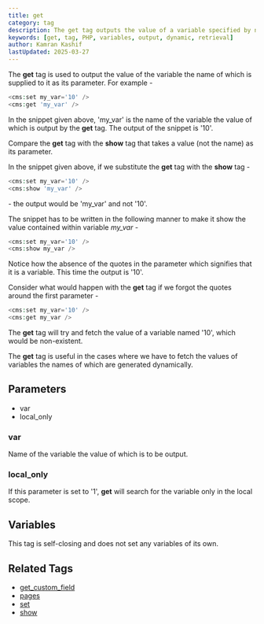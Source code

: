 ```yaml
---
title: get
category: tag
description: The get tag outputs the value of a variable specified by name, particularly useful for dynamically generated variable names.
keywords: [get, tag, PHP, variables, output, dynamic, retrieval]
author: Kamran Kashif
lastUpdated: 2025-03-27
---
```


The **get** tag is used to output the value of the variable the name of which is supplied to it as its parameter.
For example -

```php
<cms:set my_var='10' />
<cms:get 'my_var' />
```

In the snippet given above, 'my_var' is the name of the variable the value of which is output by the **get** tag.
The output of the snippet is '10'.

Compare the **get** tag with the **show** tag that takes a value (not the name) as its parameter.

In the snippet given above, if we substitute the **get** tag with the **show** tag -

```php
<cms:set my_var='10' />
<cms:show 'my_var' />
```

\- the output would be 'my_var' and not '10'.

The snippet has to be written in the following manner to make it show the value contained within variable _my_var_ -

```php
<cms:set my_var='10' />
<cms:show my_var />
```

Notice how the absence of the quotes in the parameter which signifies that it is a variable. This time the output is '10'.

Consider what would happen with the **get** tag if we forgot the quotes around the first parameter -

```php
<cms:set my_var='10' />
<cms:get my_var />
```

The **get** tag will try and fetch the value of a variable named '10', which would be non-existent.

The **get** tag is useful in the cases where we have to fetch the values of variables the names of which are generated dynamically.

## Parameters

- var
- local_only

### var

Name of the variable the value of which is to be output.

### local_only

If this parameter is set to '1', **get** will search for the variable only in the local scope.

## Variables

This tag is self-closing and does not set any variables of its own.

## Related Tags

- [get_custom_field](../get_custom_field.html)
- [pages](../pages.html)
- [set](../set.html)
- [show](../show.html)
